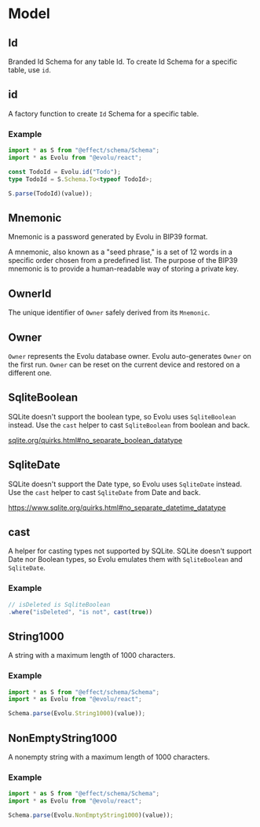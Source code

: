 # Model

## Id

Branded Id Schema for any table Id.
To create Id Schema for a specific table, use `id`.

## id

A factory function to create `Id` Schema for a specific table.

### Example

```ts
import * as S from "@effect/schema/Schema";
import * as Evolu from "@evolu/react";

const TodoId = Evolu.id("Todo");
type TodoId = S.Schema.To<typeof TodoId>;

S.parse(TodoId)(value));
```

## Mnemonic

Mnemonic is a password generated by Evolu in BIP39 format.

A mnemonic, also known as a "seed phrase," is a set of 12 words in a
specific order chosen from a predefined list. The purpose of the BIP39
mnemonic is to provide a human-readable way of storing a private key.

## OwnerId

The unique identifier of `Owner` safely derived from its `Mnemonic`.

## Owner

`Owner` represents the Evolu database owner. Evolu auto-generates `Owner` on
the first run. `Owner` can be reset on the current device and restored
on a different one.

## SqliteBoolean

SQLite doesn't support the boolean type, so Evolu uses `SqliteBoolean` instead.
Use the `cast` helper to cast `SqliteBoolean` from boolean and back.

[sqlite.org/quirks.html#no_separate_boolean_datatype](https://www.sqlite.org/quirks.html#no_separate_boolean_datatype)

## SqliteDate

SQLite doesn't support the Date type, so Evolu uses `SqliteDate` instead.
Use the `cast` helper to cast `SqliteDate` from Date and back.

https://www.sqlite.org/quirks.html#no_separate_datetime_datatype

## cast

A helper for casting types not supported by SQLite.
SQLite doesn't support Date nor Boolean types, so Evolu emulates them
with `SqliteBoolean` and `SqliteDate`.

### Example

```ts
// isDeleted is SqliteBoolean
.where("isDeleted", "is not", cast(true))
```

## String1000

A string with a maximum length of 1000 characters.

### Example

```ts
import * as S from "@effect/schema/Schema";
import * as Evolu from "@evolu/react";

Schema.parse(Evolu.String1000)(value));
```

## NonEmptyString1000

A nonempty string with a maximum length of 1000 characters.

### Example

```ts
import * as S from "@effect/schema/Schema";
import * as Evolu from "@evolu/react";

Schema.parse(Evolu.NonEmptyString1000)(value));
```
